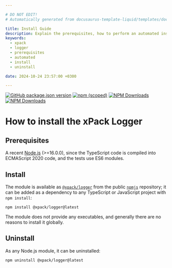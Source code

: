 ```yaml
---

# DO NOT EDIT!
# Automatically generated from docusaurus-template-liquid/templates/docusaurus.

title: Install Guide
description: Explain the prerequisites, how to perform an automated installation, how to uninstall.
keywords:
  - xpack
  - logger
  - prerequisites
  - automated
  - install
  - uninstall

date: 2024-10-24 23:57:00 +0300

---
```


[![GitHub package.json version](https://img.shields.io/github/package-json/v/xpack/logger-ts)](https://github.com/xpack/logger-ts/blob/mater/package.json)
[![npm (scoped)](https://img.shields.io/npm/v/@xpack/logger.svg)](https://www.npmjs.com/package/@xpack/logger/)
[![NPM Downloads](https://img.shields.io/npm/dw/%40xpack%2Flogger)](https://www.npmjs.com/package/@xpack/logger/)
[![NPM Downloads](https://img.shields.io/npm/d18m/%40xpack%2Flogger)](https://www.npmjs.com/package/@xpack/logger/)

# How to install the xPack Logger

## Prerequisites

A recent [Node.js](https://nodejs.org) (>=16.0.0), since the TypeScript code
is compiled into ECMAScript 2020 code, and the tests use ES6 modules.

## Install

The module is available as
[`@xpack/logger`](https://www.npmjs.com/package/@xpack/logger/)
from the public [`npmjs`](https://www.npmjs.com) repository;
it can be added as a dependency to any TypeScript or JavaScript
project with `npm install`:

```console
npm install @xpack/logger@latest
```

The module does not provide any executables, and generally there are no
reasons to install it globally.

## Uninstall

As any Node.js module, it can be uninstalled:

```console
npm uninstall @xpack/logger@latest
```
